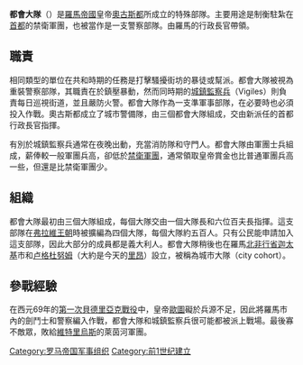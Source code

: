 {{Unreferenced|time=2021-12-13T06:39:45+00:00}}
{{古罗马军事}}

'''都會大隊'''（{{lang-la|cohortes urbanae}}）是[[羅馬帝國|羅馬帝國]]皇帝[[奧古斯都|奧古斯都]]所成立的特殊部隊。主要用途是制衡駐紮在[[罗马|首都]]的禁衛軍團，也被當作是一支警察部隊。由羅馬的行政長官帶領。

== 職責 ==
相同類型的單位在共和時期的任務是打擊騷擾街坊的暴徒或幫派。都會大隊被視為重裝警察部隊，其職責在於鎮壓暴動，然而同時期的[[警备队|城鎮監察兵]]（Vigiles）則負責每日巡視街道，並且嚴防火警。都會大隊作為一支準軍事部隊，在必要時也必須投入作戰。奧古斯都成立了城市警備隊，由三個都會大隊組成，交由新派任的首都行政長官指揮。

有別於城鎮監察兵通常在夜晚出動，充當消防隊和守門人。都會大隊由軍團士兵組成，薪俸較一般軍團兵高，卻低於[[罗马禁卫军|禁衛軍團]]，通常領取皇帝賞金也比普通軍團兵高一些，但還是比禁衛軍團少。

== 組織 ==
都會大隊最初由三個大隊組成，每個大隊交由一個大隊長和六位百夫長指揮。這支部隊在[[弗拉維王朝|弗拉維王朝]]時被擴編為四個大隊，每個大隊約五百人。只有公民能申請加入這支部隊，因此大部分的成員都是義大利人。都會大隊稍後也在羅馬[[阿非利加行省|北非行省]][[迦太基|迦太基]]市和{{tsl|en|Roman Gaul|罗马高卢|高盧行省}}[[卢格杜努姆|卢格杜努姆]]（大約是今天的[[里昂|里昂]]）設立，被稱為城市大隊（city cohort）。

== 參戰經驗 ==
在西元69年的[[貝德里亞庫姆戰役|第一次貝德里亞克戰役]]中，皇帝[[奧托|歐圖]]礙於兵源不足，因此將羅馬市內的劍鬥士和警察編入作戰，都會大隊和城鎮監察兵很可能都被派上戰場。最後寡不敵眾，敗給[[維特里烏斯|維特里烏斯]]的萊茵河軍團。

[[Category:罗马帝国军事组织|Category:罗马帝国军事组织]]
[[Category:前1世纪建立|Category:前1世纪建立]]